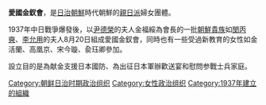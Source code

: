 '''愛國金釵會'''，是[[日治朝鮮|日治朝鮮]]時代朝鮮的[[親日派|親日派]]婦女團體。

1937年中日戰爭爆發後，以[[尹德榮|尹德榮]]的夫人金福綏為會長的一批[[朝鮮貴族_(日治時期)|朝鮮貴族]]如[[閔丙奭|閔丙奭]]、[[李允用|李允用]]的夫人8月20日組成愛國金釵會，同時也有一些受過新教育的女性如金活蘭、高凰京、宋今璇、兪珏卿參加。

設立目的是為献金支援日本國防、為出征日本軍辦歡送宴和慰問参戰士兵家庭。

[[Category:朝鲜日治时期政治组织|Category:朝鲜日治时期政治组织]]
[[Category:女性政治组织|Category:女性政治组织]]
[[Category:1937年建立的組織|Category:1937年建立的組織]]